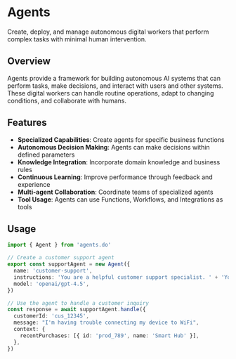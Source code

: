 # Agents

Create, deploy, and manage autonomous digital workers that perform complex tasks with minimal human intervention.

## Overview

Agents provide a framework for building autonomous AI systems that can perform tasks, make decisions, and interact with users and other systems. These digital workers can handle routine operations, adapt to changing conditions, and collaborate with humans.

## Features

- **Specialized Capabilities**: Create agents for specific business functions
- **Autonomous Decision Making**: Agents can make decisions within defined parameters
- **Knowledge Integration**: Incorporate domain knowledge and business rules
- **Continuous Learning**: Improve performance through feedback and experience
- **Multi-agent Collaboration**: Coordinate teams of specialized agents
- **Tool Usage**: Agents can use Functions, Workflows, and Integrations as tools

## Usage

```typescript
import { Agent } from 'agents.do'

// Create a customer support agent
export const supportAgent = new Agent({
  name: 'customer-support',
  instructions: 'You are a helpful customer support specialist. ' + 'You assist customers with product questions and technical issues.',
  model: 'openai/gpt-4.5',
})

// Use the agent to handle a customer inquiry
const response = await supportAgent.handle({
  customerId: 'cus_12345',
  message: "I'm having trouble connecting my device to WiFi",
  context: {
    recentPurchases: [{ id: 'prod_789', name: 'Smart Hub' }],
  },
})
```
